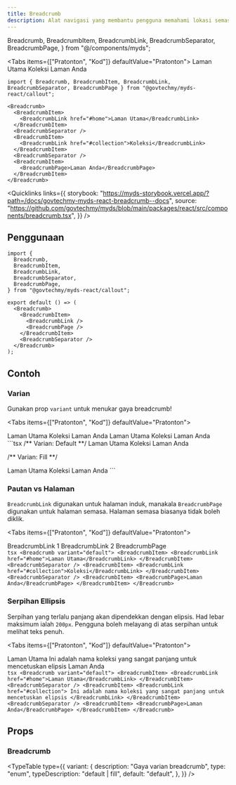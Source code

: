 ```yaml
---
title: Breadcrumb
description: Alat navigasi yang membantu pengguna memahami lokasi semasa mereka dalam laman web atau aplikasi dan membolehkan mereka dengan mudah kembali ke tahap sebelumnya.
---
```


  Breadcrumb,
  BreadcrumbItem,
  BreadcrumbLink,
  BreadcrumbSeparator,
  BreadcrumbPage,
} from "@/components/myds";

<Tabs items={["Pratonton", "Kod"]} defaultValue="Pratonton">
  <Tab value="Pratonton" className="not-prose">
  <Breadcrumb>
    <BreadcrumbItem>
      <BreadcrumbLink href="#home">Laman Utama</BreadcrumbLink>
    </BreadcrumbItem>
    <BreadcrumbSeparator />
    <BreadcrumbItem>
      <BreadcrumbLink href="#collection">Koleksi</BreadcrumbLink>
    </BreadcrumbItem>
    <BreadcrumbSeparator />
    <BreadcrumbItem>
      <BreadcrumbPage>Laman Anda</BreadcrumbPage>
    </BreadcrumbItem>
  </Breadcrumb>
  </Tab>
  <Tab value="Kod">
  ```tsx 
import { Breadcrumb, BreadcrumbItem, BreadcrumbLink, BreadcrumbSeparator, BreadcrumbPage } from "@govtechmy/myds-react/callout";

<Breadcrumb>
    <BreadcrumbItem>
      <BreadcrumbLink href="#home">Laman Utama</BreadcrumbLink>
    </BreadcrumbItem>
    <BreadcrumbSeparator />
    <BreadcrumbItem>
      <BreadcrumbLink href="#collection">Koleksi</BreadcrumbLink>
    </BreadcrumbItem>
    <BreadcrumbSeparator />
    <BreadcrumbItem>
      <BreadcrumbPage>Laman Anda</BreadcrumbPage>
    </BreadcrumbItem>
</Breadcrumb>
```
  </Tab>
</Tabs>

<Quicklinks
  links={{
    storybook:
      "https://myds-storybook.vercel.app/?path=/docs/govtechmy-myds-react-breadcrumb--docs",
    source:
      "https://github.com/govtechmy/myds/blob/main/packages/react/src/components/breadcrumb.tsx",
  }}
/>

## Penggunaan

```tsx copy
import {
  Breadcrumb,
  BreadcrumbItem,
  BreadcrumbLink,
  BreadcrumbSeparator,
  BreadcrumbPage,
} from "@govtechmy/myds-react/callout";
```

```tsx copy
export default () => (
  <Breadcrumb>
    <BreadcrumbItem>
      <BreadcrumbLink />
      <BreadcrumbPage />
    </BreadcrumbItem>
    <BreadcrumbSeparator />
  </Breadcrumb>
);
```

## Contoh

### Varian

Gunakan prop `variant` untuk menukar gaya breadcrumb!

<Tabs items={["Pratonton", "Kod"]} defaultValue="Pratonton">
  <Tab value="Pratonton">
  <div className="space-y-2 not-prose">
   <Breadcrumb variant="default">
    <BreadcrumbItem>
      <BreadcrumbLink href="#home">Laman Utama</BreadcrumbLink>
    </BreadcrumbItem>
    <BreadcrumbSeparator />
    <BreadcrumbItem>
      <BreadcrumbLink href="#collection">Koleksi</BreadcrumbLink>
    </BreadcrumbItem>
    <BreadcrumbSeparator />
    <BreadcrumbItem>
      <BreadcrumbPage>Laman Anda</BreadcrumbPage>
    </BreadcrumbItem>
  </Breadcrumb>

  <Breadcrumb variant="fill">
    <BreadcrumbItem>
      <BreadcrumbLink href="#home">Laman Utama</BreadcrumbLink>
    </BreadcrumbItem>
    <BreadcrumbSeparator />
    <BreadcrumbItem>
      <BreadcrumbLink href="#collection">Koleksi</BreadcrumbLink>
    </BreadcrumbItem>
    <BreadcrumbSeparator />
    <BreadcrumbItem>
      <BreadcrumbPage>Laman Anda</BreadcrumbPage>
    </BreadcrumbItem>
  </Breadcrumb>
  </div>
  </Tab>
  <Tab value="Kod">
```tsx 
/** Varian: Default **/

<Breadcrumb variant="default">
  <BreadcrumbItem>
    <BreadcrumbLink href="#home">Laman Utama</BreadcrumbLink>
  </BreadcrumbItem>
  <BreadcrumbSeparator />
  <BreadcrumbItem>
    <BreadcrumbLink href="#collection">Koleksi</BreadcrumbLink>
  </BreadcrumbItem>
  <BreadcrumbSeparator />
  <BreadcrumbItem>
    <BreadcrumbPage>Laman Anda</BreadcrumbPage>
  </BreadcrumbItem>
</Breadcrumb>

/** Varian: Fill **/

<Breadcrumb variant="fill">
  <BreadcrumbItem>
    <BreadcrumbLink href="#home">Laman Utama</BreadcrumbLink>
  </BreadcrumbItem>
  <BreadcrumbSeparator />
  <BreadcrumbItem>
    <BreadcrumbLink href="#collection">Koleksi</BreadcrumbLink>
  </BreadcrumbItem>
  <BreadcrumbSeparator />
  <BreadcrumbItem>
    <BreadcrumbPage>Laman Anda</BreadcrumbPage>
  </BreadcrumbItem>
</Breadcrumb>
```
  </Tab>
</Tabs>

### Pautan vs Halaman

`BreadcrumbLink` digunakan untuk halaman induk, manakala `BreadcrumbPage` digunakan untuk halaman semasa. Halaman semasa biasanya tidak boleh diklik.

<Tabs items={["Pratonton", "Kod"]} defaultValue="Pratonton">
  <Tab value="Pratonton">
    <div className="not-prose space-y-2">
      <Breadcrumb variant="default">
        <BreadcrumbItem>
          <BreadcrumbLink href="#home">BreadcrumbLink 1</BreadcrumbLink>
        </BreadcrumbItem>
        <BreadcrumbSeparator />
        <BreadcrumbItem>
          <BreadcrumbLink href="#collection">BreadcrumbLink 2</BreadcrumbLink>
        </BreadcrumbItem>
        <BreadcrumbSeparator />
        <BreadcrumbItem>
          <BreadcrumbPage>BreadcrumbPage</BreadcrumbPage>
        </BreadcrumbItem>
      </Breadcrumb>
    </div>
  </Tab>
  <Tab value="Kod">
    ```tsx
    <Breadcrumb variant="default">
      <BreadcrumbItem>
        <BreadcrumbLink href="#home">Laman Utama</BreadcrumbLink>
      </BreadcrumbItem>
      <BreadcrumbSeparator />
      <BreadcrumbItem>
        <BreadcrumbLink href="#collection">Koleksi</BreadcrumbLink>
      </BreadcrumbItem>
      <BreadcrumbSeparator />
      <BreadcrumbItem>
        <BreadcrumbPage>Laman Anda</BreadcrumbPage>
      </BreadcrumbItem>
    </Breadcrumb>
    ```
  </Tab>
</Tabs>

### Serpihan Ellipsis

Serpihan yang terlalu panjang akan dipendekkan dengan elipsis. Had lebar maksimum ialah `200px`. Pengguna boleh melayang di atas serpihan untuk melihat teks penuh.

<Tabs items={["Pratonton", "Kod"]} defaultValue="Pratonton">
  <Tab value="Pratonton">
    <div className="not-prose space-y-2">
      <Breadcrumb variant="default">
        <BreadcrumbItem>
          <BreadcrumbLink href="#home">Laman Utama</BreadcrumbLink>
        </BreadcrumbItem>
        <BreadcrumbSeparator />
        <BreadcrumbItem>
          <BreadcrumbLink href="#collection">
            Ini adalah nama koleksi yang sangat panjang untuk mencetuskan
            elipsis
          </BreadcrumbLink>
        </BreadcrumbItem>
        <BreadcrumbSeparator />
        <BreadcrumbItem>
          <BreadcrumbPage>Laman Anda</BreadcrumbPage>
        </BreadcrumbItem>
      </Breadcrumb>
    </div>
  </Tab>
  <Tab value="Kod">
    ```tsx
    <Breadcrumb variant="default">
      <BreadcrumbItem>
        <BreadcrumbLink href="#home">Laman Utama</BreadcrumbLink>
      </BreadcrumbItem>
      <BreadcrumbSeparator />
      <BreadcrumbItem>
        <BreadcrumbLink href="#collection">
          Ini adalah nama koleksi yang sangat panjang untuk mencetuskan elipsis
        </BreadcrumbLink>
      </BreadcrumbItem>
      <BreadcrumbSeparator />
      <BreadcrumbItem>
        <BreadcrumbPage>Laman Anda</BreadcrumbPage>
      </BreadcrumbItem>
    </Breadcrumb>
    ```
  </Tab>
</Tabs>

## Props

### Breadcrumb

<TypeTable
  type={{
    variant: {
      description: "Gaya varian breadcrumb",
      type: "enum",
      typeDescription: "default | fill",
      default: "default",
    },
  }}
/>
